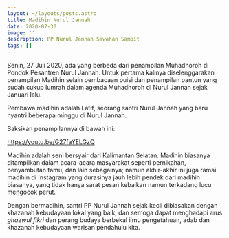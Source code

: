 ```yaml
---
layout: ~/layouts/posts.astro
title: Madihin Nurul Jannah
date: 2020-07-30
image: ''
description: PP Nurul Jannah Sawahan Sampit
tags: []
---
```


Senin, 27 Juli 2020, ada yang berbeda dari penampilan Muhadhoroh di Pondok Pesantren Nurul Jannah. Untuk pertama kalinya diselenggarakan penampilan Madihin selain pembacaan puisi dan penampilan pantun yang sudah cukup lumrah dalam agenda Muhadhoroh di Nurul Jannah sejak Januari lalu.

Pembawa madihin adalah Latif, seorang santri Nurul Jannah yang baru nyantri beberapa minggu di Nurul Jannah.

Saksikan penampilannya di bawah ini:

<p>

https://youtu.be/G27faYELGzQ

</p>

Madihin adalah seni bersyair dari Kalimantan Selatan. Madihin biasanya ditampilkan dalam acara-acara masyarakat seperti pernikahan, penyambutan tamu, dan lain sebagainya; namun akhir-akhir ini juga ramai madihin di Instagram yang durasinya jauh lebih pendek dari madihin biasanya, yang tidak hanya sarat pesan kebaikan namun terkadang lucu mengocok perut.

Dengan bermadihin, santri PP Nurul Jannah sejak kecil dibiasakan dengan khazanah kebudayaan lokal yang baik, dan semoga dapat menghadapi arus _ghazwul fikri_ dan perang budaya berbekal ilmu pengetahuan, adab dan khazanah kebudayaan warisan pendahulu kita.
